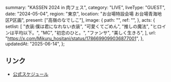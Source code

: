   summary: "KASSEN 2024 in 肉フェス",
  category: "LIVE",
  liveType: "GUEST",
  date: "2024-05-04",
  region: "東京",
  location: "お台場特設会場 お台場青海地区P区画",
  present: ["高嶺のなでしこ"],
  image: {
    path: "",
    ref: "",
  },
  acts: {
    setlist: [
      "衣装:僕は君になれない衣装",
      "可愛くてごめん",
      "推しの魔法",
      "ヒロインは平均以下。",
      "MC",
      "初恋のひと。",
      "ファンサ",
      "美しく生きろ",
    ],
    url: "https://x.com/Mikuru_hositani/status/1786699099036877001",
  },
  updatedAt: "2025-06-14",
};

## リンク

- [公式スケジュール](https://takanenonadeshiko.jp/?p=2056)

